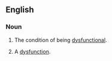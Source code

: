 ==English==

===Noun===
{{en-noun|dysfunctionalities|-}}

# {{context|uncountable|lang=en}} The condition of being [[dysfunctional]].
# {{context|countable|lang=en}} A [[dysfunction]].